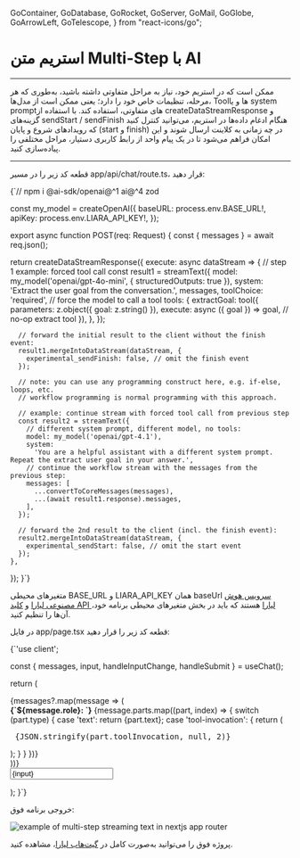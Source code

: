  GoContainer,
  GoDatabase,
  GoRocket,
  GoServer,
  GoMail,
  GoGlobe,
  GoArrowLeft,
  GoTelescope,
} from "react-icons/go";


<Layout>
<Head>
<title>مستندات استریم متن چند مرحله‌ای با AI - لیارا</title>
<meta property="og:title" content="مستندات خدمات رایانش ابری لیارا" />
<meta property="og:description" content="مستندات مربوط به آشنایی با نحوه استریم متن مولتی استپ یا چند مرحله‌ای با استفاده از سرویس هوش مصنوعی لیارا"  />
<meta property="og:image" content="https://media.liara.ir/logos/liara-poster.jpg" />
</Head>


# استریم متن Multi-Step با AI
<hr className="mb-2" />

ممکن است که در استریم خود، نیاز به مراحل متفاوتی داشته باشید، به‌طوری که هر مرحله، تنظیمات خاص خود را دارد؛ یعنی 
ممکن است از مدل‌ها، Toolها و یا system promptهای متفاوتی، استفاده کند. 
با استفاده از <Important>createDataStreamResponse</Important> و گزینه‌های <Important>sendStart</Important> / <Important>sendFinish</Important> هنگام ادغام داده‌ها در استریم، می‌توانید کنترل کنید که رویدادهای شروع و پایان (start و finish) در چه زمانی به کلاینت ارسال شوند و این امکان فراهم می‌شود تا در یک پیام واحد از رابط کاربری دستیار، مراحل مختلفی را پیاده‌سازی کنید.

<hr className="mb-2" />
<Section id='server' title='سرور' />

قطعه کد زیر را در مسیر <Important>app/api/chat/route.ts</Important>، قرار دهید: 

<div className="h-2" />
<div dir='ltr'>
    <Highlight className="js">
        {`// npm i @ai-sdk/openai@^1 ai@^4 zod


const my_model = createOpenAI({
  baseURL: process.env.BASE_URL!,
  apiKey: process.env.LIARA_API_KEY!,
});

export async function POST(req: Request) {
  const { messages } = await req.json();

  return createDataStreamResponse({
    execute: async dataStream => {
      // step 1 example: forced tool call
      const result1 = streamText({
        model: my_model('openai/gpt-4o-mini', { structuredOutputs: true }),
        system: 'Extract the user goal from the conversation.',
        messages,
        toolChoice: 'required', // force the model to call a tool
        tools: {
          extractGoal: tool({
            parameters: z.object({ goal: z.string() }),
            execute: async ({ goal }) => goal, // no-op extract tool
          }),
        },
      });

      // forward the initial result to the client without the finish event:
      result1.mergeIntoDataStream(dataStream, {
        experimental_sendFinish: false, // omit the finish event
      });

      // note: you can use any programming construct here, e.g. if-else, loops, etc.
      // workflow programming is normal programming with this approach.

      // example: continue stream with forced tool call from previous step
      const result2 = streamText({
        // different system prompt, different model, no tools:
        model: my_model('openai/gpt-4.1'),
        system:
          'You are a helpful assistant with a different system prompt. Repeat the extract user goal in your answer.',
        // continue the workflow stream with the messages from the previous step:
        messages: [
          ...convertToCoreMessages(messages),
          ...(await result1.response).messages,
        ],
      });

      // forward the 2nd result to the client (incl. the finish event):
      result2.mergeIntoDataStream(dataStream, {
        experimental_sendStart: false, // omit the start event
      });
    },
  });
}`}
    </Highlight>
</div>
<Alert variant="info">
<p>
متغیرهای محیطی <Important>BASE_URL</Important> و <Important>LIARA_API_KEY</Important> همان baseUrl <a href="https://liara.ir/products/ai/" className="text-[#2196f3]">سرویس هوش مصنوعی لیارا</a> و <a href="/references/api/about/#api-access-key" className="text-[#2196f3]">کلید API لیارا</a> هستند که باید در بخش متغیرهای محیطی برنامه خود، آن‌ها را تنظیم کنید. 
</p>
</Alert>

<Section id='client' title='کلاینت' />

در فایل <Important>app/page.tsx</Important> قطعه کد زیر را قرار دهید: 

<div className="h-2" />
<div dir='ltr'>
    <Highlight className="js">
        {`'use client';


  const { messages, input, handleInputChange, handleSubmit } = useChat();

  return (
    <div>
      {messages?.map(message => (
        <div key={message.id}>
          <strong>{\`\${message.role}: \`}</strong>
          {message.parts.map((part, index) => {
            switch (part.type) {
              case 'text':
                return <span key={index}>{part.text}</span>;
              case 'tool-invocation': {
                return (
                  <pre key={index}>
                    {JSON.stringify(part.toolInvocation, null, 2)}
                  </pre>
                );
              }
            }
          })}
        </div>
      ))}
      <form onSubmit={handleSubmit}>
        <input value={input} onChange={handleInputChange} />
      </form>
    </div>
  );
}`}
    </Highlight>
</div>
<div className="h-2" />

خروجی برنامه فوق: 

<div className="h-2" />  
<img src="https://media.liara.ir/ai/ai-sdk/cookbook/nextjs/stream-text-multistep.png" alt="example of multi-step streaming text in nextjs app router"/>
<div className="h-2" />  

<Alert variant="success">
<p>
پروژه فوق را می‌توانید به‌صورت کامل در <a href="https://github.com/liara-cloud/ai-sdk-examples/tree/master/NextJS/stream-text-multistep" className="text-[#2196f3]">گیت‌هاب لیارا</a>، مشاهده کنید. 
</p>
</Alert>

</Layout>